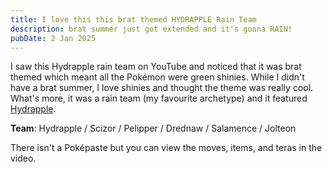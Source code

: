 ```yaml
---
title: I love this this brat themed HYDRAPPLE Rain Team
description: brat summer just got extended and it's gonna RAIN!
pubDate: 2 Jan 2025
---
```


<div class="yt-embed">
	<YouTube title={frontmatter.title} videoId="w7hAPB1wQAs" />
</div>

I saw this Hydrapple rain team on YouTube and noticed that it was brat themed which meant all the Pokémon were green shinies. While I didn't have a brat summer, I love shinies and thought the theme was really cool. What's more, it was a rain team (my favourite archetype) and it featured [Hydrapple](/nicknames/hydrapple/).

**Team**: Hydrapple / Scizor / Pelipper / Drednaw / Salamence / Jolteon

There isn't a Poképaste but you can view the moves, items, and teras in the video.